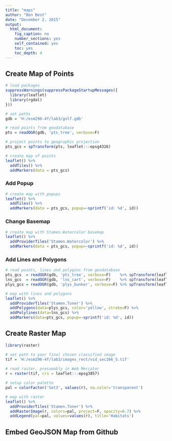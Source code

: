 ```yaml
---
title: "maps"
author: "Ben Best"
date: "December 2, 2015"
output:
  html_document:
    fig_caption: no
    number_sections: yes
    self_contained: yes
    toc: yes
    toc_depth: 4
---
```


## Create Map of Points

```r
# load packages
suppressWarnings(suppressPackageStartupMessages({
  library(leaflet)
  library(rgdal)
}))

# set paths
gdb = 'H:/esm296-4f/lab3/golf.gdb'

# read points from geodatabase
pts = readOGR(gdb, 'pts_tree', verbose=F)

# project points to geographic projection
pts_gcs = spTransform(pts, leaflet:::epsg4326)

# create map of points
leaflet() %>%
  addTiles() %>%
  addMarkers(data = pts_gcs) 
```

### Add Popup

```r
# create map with popups
leaflet() %>%
  addTiles() %>%
  addMarkers(data = pts_gcs, popup=~sprintf('id: %d', id)) 
```

### Change Basemap

```r
# create map with Stamen.Watercolor basemap
leaflet() %>%  
  addProviderTiles('Stamen.Watercolor') %>%
  addMarkers(data = pts_gcs, popup=~sprintf('id: %d', id))
```

### Add Lines and Polygons

```r
# read points, lines and polygons from geodatabase
pts_gcs  = readOGR(gdb, 'pts_tree', verbose=F)    %>% spTransform(leaflet:::epsg4326)
lns_gcs  = readOGR(gdb, 'lns_cart', verbose=F)    %>% spTransform(leaflet:::epsg4326)
plys_gcs = readOGR(gdb, 'plys_bunker', verbose=F) %>% spTransform(leaflet:::epsg4326)

# map with lines and polygons
leaflet() %>%  
  addProviderTiles('Stamen.Toner') %>%
  addPolygons(data=plys_gcs, color='yellow', stroke=F) %>%  
  addPolylines(data=lns_gcs) %>%
  addMarkers(data=pts_gcs, popup=~sprintf('id: %d', id))
```

## Create Raster Map

```r
library(raster)

# set path to your final chosen classified image
tif = 'H:/esm296-4f/lab3/images_rect/vid_sec166_5.tif'
  
# read raster, presumably in Web Mercator
r = raster(tif, crs = leaflet:::epsg3857)

# setup color palette
pal = colorFactor('Set3', values(r), na.color='transparent')

# map with raster
leaflet() %>%  
  addProviderTiles('Stamen.Toner') %>%
  addRasterImage(r, colors=pal, project=F, opacity=0.7) %>%
  addLegend(pal=pal, values=values(r), title='Habitats')
```


## Embed GeoJSON Map from Github

<script src="https://embed.github.com/view/geojson/bbest/adv-gis/gh-pages/data/cart_paths.geojson"></script>
